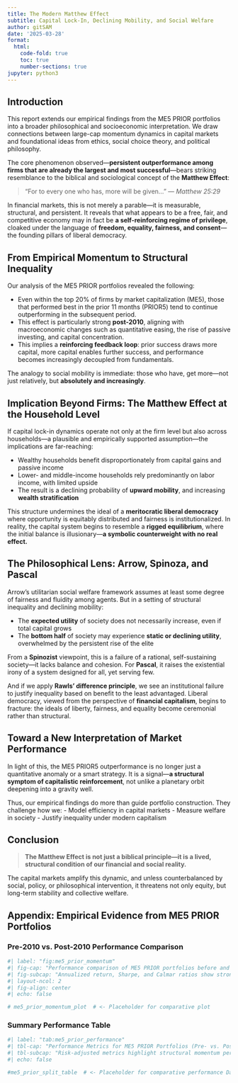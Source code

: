 ```yaml
---
title: The Modern Matthew Effect
subtitle: Capital Lock-In, Declining Mobility, and Social Welfare
author: gitSAM
date: '2025-03-28'
format:
  html:
    code-fold: true
    toc: true
    number-sections: true
jupyter: python3
---
```


## Introduction

This report extends our empirical findings from the ME5 PRIOR portfolios into a broader philosophical and socioeconomic interpretation. We draw connections between large-cap momentum dynamics in capital markets and foundational ideas from ethics, social choice theory, and political philosophy.

The core phenomenon observed—**persistent outperformance among firms that are already the largest and most successful**—bears striking resemblance to the biblical and sociological concept of the **Matthew Effect**:

> "For to every one who has, more will be given..." — *Matthew 25:29*

In financial markets, this is not merely a parable—it is measurable, structural, and persistent. It reveals that what appears to be a free, fair, and competitive economy may in fact be **a self-reinforcing regime of privilege**, cloaked under the language of **freedom, equality, fairness, and consent**—the founding pillars of liberal democracy.


## From Empirical Momentum to Structural Inequality

Our analysis of the ME5 PRIOR portfolios revealed the following:

- Even within the top 20% of firms by market capitalization (ME5), those that performed best in the prior 11 months (PRIOR5) tend to continue outperforming in the subsequent period.
- This effect is particularly strong **post-2010**, aligning with macroeconomic changes such as quantitative easing, the rise of passive investing, and capital concentration.
- This implies a **reinforcing feedback loop**: prior success draws more capital, more capital enables further success, and performance becomes increasingly decoupled from fundamentals.

The analogy to social mobility is immediate: those who have, get more—not just relatively, but **absolutely and increasingly**.


## Implication Beyond Firms: The Matthew Effect at the Household Level

If capital lock-in dynamics operate not only at the firm level but also across households—a plausible and empirically supported assumption—the implications are far-reaching:

- Wealthy households benefit disproportionately from capital gains and passive income
- Lower- and middle-income households rely predominantly on labor income, with limited upside
- The result is a declining probability of **upward mobility**, and increasing **wealth stratification**

This structure undermines the ideal of a **meritocratic liberal democracy** where opportunity is equitably distributed and fairness is institutionalized. In reality, the capital system begins to resemble a **rigged equilibrium**, where the initial balance is illusionary—**a symbolic counterweight with no real effect.**


## The Philosophical Lens: Arrow, Spinoza, and Pascal

Arrow’s utilitarian social welfare framework assumes at least some degree of fairness and fluidity among agents. But in a setting of structural inequality and declining mobility:

- The **expected utility** of society does not necessarily increase, even if total capital grows
- The **bottom half** of society may experience **static or declining utility**, overwhelmed by the persistent rise of the elite

From a **Spinozist** viewpoint, this is a failure of a rational, self-sustaining society—it lacks balance and cohesion. For **Pascal**, it raises the existential irony of a system designed for all, yet serving few.

And if we apply **Rawls' difference principle**, we see an institutional failure to justify inequality based on benefit to the least advantaged. Liberal democracy, viewed from the perspective of **financial capitalism**, begins to fracture: the ideals of liberty, fairness, and equality become ceremonial rather than structural.


## Toward a New Interpretation of Market Performance

In light of this, the ME5 PRIOR5 outperformance is no longer just a quantitative anomaly or a smart strategy. It is a signal—**a structural symptom of capitalistic reinforcement**, not unlike a planetary orbit deepening into a gravity well.

Thus, our empirical findings do more than guide portfolio construction. They challenge how we:
- Model efficiency in capital markets
- Measure welfare in society
- Justify inequality under modern capitalism


## Conclusion

> **The Matthew Effect is not just a biblical principle—it is a lived, structural condition of our financial and social reality.**

The capital markets amplify this dynamic, and unless counterbalanced by social, policy, or philosophical intervention, it threatens not only equity, but long-term stability and collective welfare.


## Appendix: Empirical Evidence from ME5 PRIOR Portfolios

### Pre-2010 vs. Post-2010 Performance Comparison

```python
#| label: "fig:me5_prior_momentum"
#| fig-cap: "Performance comparison of ME5 PRIOR portfolios before and after 2010"
#| fig-subcap: "Annualized return, Sharpe, and Calmar ratios show stronger momentum post-2010."
#| layout-ncol: 2
#| fig-align: center
#| echo: false

# me5_prior_momentum_plot  # <- Placeholder for comparative plot
```

### Summary Performance Table

```python
#| label: "tab:me5_prior_performance"
#| tbl-cap: "Performance Metrics for ME5 PRIOR Portfolios (Pre- vs. Post-2010)"
#| tbl-subcap: "Risk-adjusted metrics highlight structural momentum persistence after 2010."
#| echo: false

#me5_prior_split_table  # <- Placeholder for comparative performance DataFrame
```

